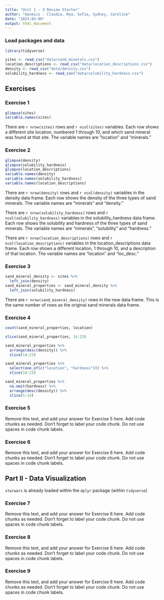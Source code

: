 ```yaml
---
title: "Unit 1 - 3 Review Starter"
author: "Genesis - Claudia, Mya, Sofia, Sydney, Caroline"
date: "2023-03-09"
output: html_document
---
```


### Load packages and data

```r
library(tidyverse) 
```

```r
sites <- read_csv("data/sand_minerals.csv")
location_descriptions <- read_csv("data/location_descriptions.csv")
density <- read_csv("data/density.csv")
solubility_hardness <- read_csv("data/solubility_hardness.csv")
```

## Exercises

### Exercise 1

```r
glimpse(sites)
variable.names(sites)
```

There are `r nrow(sites)` rows and `r ncol(sites)` variables. Each row shows a different site location, numbered 1 through 10, and which sand mineral was found at that site. The variable names are "location" and "minerals."

### Exercise 2

```r
glimpse(density)
glimpse(solubility_hardness)
glimpse(location_descriptions)
variable.names(density)
variable.names(solubility_hardness)
variable.names(location_descriptions)
```

There are `r nrow(density)` rows and `r ncol(density)` variables in the density data frame. Each row shows the density of the three types of sand minerals. The variable names are "minerals" and "density."

There are `r nrow(solubility_hardness)` rows and `r ncol(solubility_hardness)` variables in the solubility_hardness data frame. Each row shows the solubility and hardness of the three types of sand minerals. The variable names are "minerals", "solubility" and "hardness."

There are `r nrow(location_descriptions)` rows and `r ncol(location_descriptions)` variables in the location_descriptions data frame. Each row shows a different location, 1 through 10, and a description of that location. The variable names are "location" and "loc_desc."

### Exercise 3

```r
sand_mineral_density <- sites %>%
  left_join(density)
sand_mineral_properties <- sand_mineral_density %>%
  left_join(solubility_hardness)
```

There are `r nrow(sand_mineral_density)` rows in the new data frame. This is the same number of rows as the original sand minerals data frame. 

### Exercise 4

```r
count(sand_mineral_properties, location)
```
```r
slice(sand_mineral_properties, 14:23)
```

```r
sand_mineral_properties %>%
  arrange(desc(density)) %>%
  slice(14:23)
```
```r
sand_mineral_properties %>%
  select(one_of(c("location", "hardness"))) %>%
  slice(19:23)
```
```r
sand_mineral_properties %>%
  na.omit(hardness) %>%
  arrange(desc(density)) %>%
  slice(5:14)
```

### Exercise 5

Remove this text, and add your answer for Exercise 5 here.
Add code chunks as needed.
Don't forget to label your code chunk.
Do not use spaces in code chunk labels.

### Exercise 6

Remove this text, and add your answer for Exercise 6 here.
Add code chunks as needed.
Don't forget to label your code chunk.
Do not use spaces in code chunk labels.

## Part II - Data Visualization

`starwars` is already loaded within the `dplyr` package (within `tidyverse`)

### Exercise 7

Remove this text, and add your answer for Exercise 6 here.
Add code chunks as needed.
Don't forget to label your code chunk.
Do not use spaces in code chunk labels.

### Exercise 8

Remove this text, and add your answer for Exercise 6 here.
Add code chunks as needed.
Don't forget to label your code chunk.
Do not use spaces in code chunk labels.

### Exercise 9

Remove this text, and add your answer for Exercise 6 here.
Add code chunks as needed.
Don't forget to label your code chunk.
Do not use spaces in code chunk labels.
